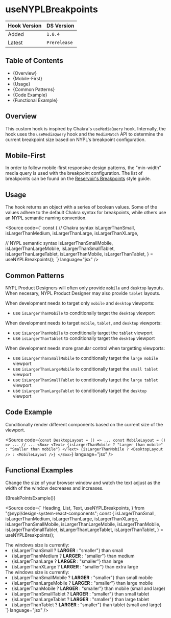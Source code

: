 
<Meta title="Hooks/useNYPLBreakpoints" />

# useNYPLBreakpoints

| Hook Version | DS Version   |
| ------------ | ------------ |
| Added        | `1.0.4`      |
| Latest       | `Prerelease` |

## Table of Contents

- {<Link href="#overview" target="_self">Overview</Link>}
- {<Link href="#mobile-first" target="_self">Mobile-First</Link>}
- {<Link href="#usage" target="_self">Usage</Link>}
- {<Link href="#common-patterns" target="_self">Common Patterns</Link>}
- {<Link href="#code-example" target="_self">Code Example</Link>}
- {<Link href="#functional-example" target="_self">Functional Example</Link>}

## Overview

This custom hook is inspired by Chakra's `useMediaQuery` hook. Internally, the
hook uses the `useMediaQuery` hook and the `MediaMatch` API to determine the
current breakpoint size based on NYPL's breakpoint configuration.

## Mobile-First

In order to follow mobile-first responsive design patterns, the "min-width"
media query is used with the breakpoint configuration. The list of breakpoints
can be found on the [Reservoir's
Breakpoints](../?path=/docs/style-guide-breakpoints--docs) style guide.

## Usage

The hook returns an object with a series of boolean values. Some of the values
adhere to the default Chakra syntax for breakpoints, while others use an NYPL
semantic naming convention.

<Source
  code={`
const {
  // Chakra syntax
  isLargerThanSmall,
  isLargerThanMedium,
  isLargerThanLarge,
  isLargerThanXLarge,
  
  // NYPL semantic syntax
  isLargerThanSmallMobile,
  isLargerThanLargeMobile,
  isLargerThanSmallTablet,
  isLargerThanLargeTablet,
  isLargerThanMobile,
  isLargerThanTablet,
} = useNYPLBreakpoints();
`}
  language="jsx"
/>

## Common Patterns

NYPL Product Designers will often only provide `mobile` and `desktop` layouts.
When necesary, NYPL Product Designer may also provide `tablet` layouts.

When development needs to target only `mobile` and `desktop` viewports:

- use `isLargerThanMobile` to conditionally target the `desktop` viewport

When development needs to target `mobile`, `tablet`, and `desktop` viewports:

- use `isLargerThanMobile` to conditionally target the `tablet` viewport
- use `isLargerThanTablet` to conditionally target the `desktop` viewport

When development needs more granular control when targetting viewports:

- use `isLargerThanSmallMobile` to conditionally target the `large mobile` viewport
- use `isLargerThanLargeMobile` to conditionally target the `small tablet` viewport
- use `isLargerThanSmallTablet` to conditionally target the `large tablet` viewport
- use `isLargerThanLargeTablet` to conditionally target the `desktop` viewport

## Code Example

Conditionally render different components based on the current size of the
viewport.

<Source
  code={`
const DesktopLayout = () => ...
const MobileLayout = () => ...
// ...
<Box>
  <Text>
    {isLargerThanMobile ? "Larger than mobile" : "Smaller than mobile"}
  </Text>
  {isLargerThanMobile ? <DesktopLayout /> : <MobileLayout />}
</Box>
`}
  language="jsx"
/>

## Functional Examples

Change the size of your browser window and watch the text adjust as the width of
the window decreases and increases.

{BreakPointsExample()}

<Source
  code={`
  Heading,
  List,
  Text,
  useNYPLBreakpoints,
} from "@nypl/design-system-react-components";
const {
  isLargerThanSmall,
  isLargerThanMedium,
  isLargerThanLarge,
  isLargerThanXLarge,
  isLargerThanSmallMobile,
  isLargerThanLargeMobile,
  isLargerThanMobile,
  isLargerThanSmallTablet,
  isLargerThanLargeTablet,
  isLargerThanTablet,
} = useNYPLBreakpoints();

<Stack direction="row" spacing="l" width="100%">
  <Box flexBasis="50%">
    <Heading text="Charka Syntax" level="h3" size="heading6" />
    <Text>The windows size is currently:</Text>
    <List type="ul">
      <li>
        {isLargerThanSmall ? <strong>LARGER</strong> : "smaller"} than small
      </li>
      <li>
        {isLargerThanMedium ? <strong>LARGER</strong> : "smaller"} than medium
      </li>
      <li>
        {isLargerThanLarge ? <strong>LARGER</strong> : "smaller"} than large
      </li>
      <li>
        {isLargerThanXLarge ? <strong>LARGER</strong> : "smaller"} than extra
        large
      </li>
    </List>
  </Box>
  <Box flexBasis="50%">
    <Heading text="Semantic Syntax" level="h3" size="heading6" />
    <Text>The windows size is currently:</Text>
    <List type="ul">
      <li>
        {isLargerThanSmallMobile ? <strong>LARGER</strong> : "smaller"} than
        small mobile
      </li>
      <li>
        {isLargerThanLargeMobile ? <strong>LARGER</strong> : "smaller"} than
        large mobile
      </li>
      <li>
        {isLargerThanMobile ? <strong>LARGER</strong> : "smaller"} than mobile
        (small and large)
      </li>
      <li>
        {isLargerThanSmallTablet ? <strong>LARGER</strong> : "smaller"} than
        small tablet
      </li>
      <li>
        {isLargerThanLargeTablet ? <strong>LARGER</strong> : "smaller"} than
        large tablet
      </li>
      <li>
        {isLargerThanTablet ? <strong>LARGER</strong> : "smaller"} than tablet
        (small and large)
      </li>
    </List>
  </Box>
</Stack>
`} language="jsx" />
